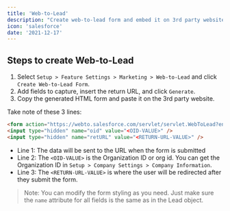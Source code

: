 ```yaml
---
title: 'Web-to-Lead'
description: "Create web-to-lead form and embed it on 3rd party website to capture visitors' information"
icon: 'salesforce'
date: '2021-12-17'
---
```


## Steps to create Web-to-Lead

1. Select `Setup > Feature Settings > Marketing > Web-to-Lead` and click `Create Web-to-Lead Form`.
2. Add fields to capture, insert the return URL, and click `Generate`.
3. Copy the generated HTML form and paste it on the 3rd party website.

Take note of these 3 lines:

```html
<form action="https://webto.salesforce.com/servlet/servlet.WebToLead?encoding=UTF-8" method="POST" />
<input type="hidden" name="oid" value="<OID-VALUE>" />
<input type="hidden" name="retURL" value="<RETURN-URL-VALUE>" />
```

- Line 1: The data will be sent to the URL when the form is submitted   
- Line 2: The `<OID-VALUE>` is the Organization ID or org id. You can get the Organization ID in `Setup > Company Settings > Company Information`.   
- Line 3: The `<RETURN-URL-VALUE>` is where the user will be redirected after they submit the form.   


> Note: You can modify the form styling as you need. Just make sure the `name` attribute for all fields is the same as in the Lead object.